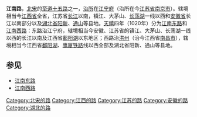 '''江南路'''，[[北宋|北宋]]的[[至道十五路|至道十五路]]之一，[[治所|治所]]在[[江宁府|江宁府]]（治所在今[[江苏省|江苏省]][[南京市|南京市]]）。辖境相当今[[江西省|江西省]]全省，江苏省[[长江|长江]]以南，镇江、大茅山、[[长荡湖|长荡湖]]一线以西和[[安徽省|安徽省]]长江以南部分以及[[湖北省|湖北省]][[阳新县|阳新]]、[[通山县|通山]]等县地。[[天禧_(北宋)|天禧]]四年（1020年）分为[[江南东路|江南东路]]和[[江南西路|江南西路]]：东路治江宁府，辖境相当今安徽、江苏省的镇江、大茅山、长荡湖一线以西的长江以南及江西省[[鄱阳湖|鄱阳湖]]以东地区；西路治[[洪州|洪州]]（治今江西省[[南昌市|南昌市]]），辖境相当今江西省[[鄱阳湖|鄱阳湖]]、[[鹰厦铁路|鹰厦铁路]]线以西全部及湖北省阳新、通山等县地。

==参见==
*[[江南东路|江南东路]]
*[[江南西路|江南西路]]

{{北宋行政区划小作品}}
[[Category:北宋的路|Category:北宋的路]]
[[Category:江西的路|Category:江西的路]]
[[Category:江苏的路|Category:江苏的路]]
[[Category:安徽的路|Category:安徽的路]]
[[Category:湖北的路|Category:湖北的路]]